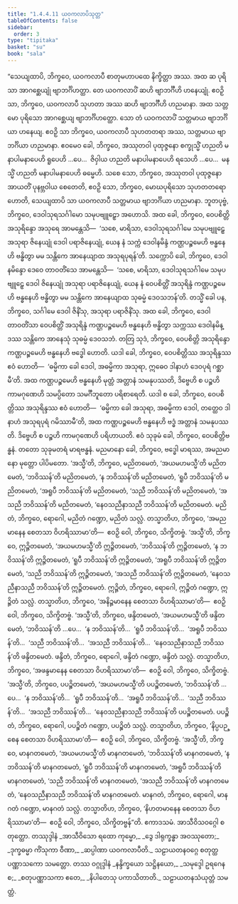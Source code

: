 ```yaml
---
title: "1.4.4.11 ယဝကလာပိသုတ္တ"
tableOfContents: false
sidebar:
  order: 3
type: "tipitaka"
basket: "su"
book: "sala"
---
```



<DynamicBreadcrumb />

<Division number="248" book="sala">

<Paragraph number="1079" book="sala">
“သေယျထာပိ, ဘိက္ခဝေ, ယဝကလာပီ စာတုမဟာပထေ နိက္ခိတ္တာ အဿ. အထ ဆ ပုရိသာ အာဂစ္ဆေယျုံ ဗျာဘင်္ဂိဟတ္ထာ. တေ ယဝကလာပိံ ဆဟိ ဗျာဘင်္ဂီဟိ ဟနေယျုံ. ဧဝဉှိ သာ, ဘိက္ခဝေ, ယဝကလာပီ သုဟတာ အဿ ဆဟိ ဗျာဘင်္ဂီဟိ ဟညမာနာ. အထ သတ္တမော ပုရိသော အာဂစ္ဆေယျ ဗျာဘင်္ဂိဟတ္ထော. သော တံ ယဝကလာပိံ သတ္တမာယ ဗျာဘင်္ဂိယာ ဟနေယျ. ဧဝဉှိ သာ ဘိက္ခဝေ, ယဝကလာပီ သုဟတတရာ အဿ, သတ္တမာယ ဗျာဘင်္ဂိယာ ဟညမာနာ. ဧဝမေဝ ခေါ, ဘိက္ခဝေ, အဿုတဝါ ပုထုဇ္ဇနော စက္ခုသ္မိံ ဟညတိ မနာပါမနာပေဟိ ရူပေဟိ …ပေ…  ဇိဝှါယ ဟညတိ မနာပါမနာပေဟိ ရသေဟိ …ပေ…  မနသ္မိံ ဟညတိ မနာပါမနာပေဟိ ဓမ္မေဟိ. သစေ သော, ဘိက္ခဝေ, အဿုတဝါ ပုထုဇ္ဇနော အာယတိံ ပုနဗ္ဘဝါယ စေတေတိ, ဧဝဉှိ သော, ဘိက္ခဝေ, မောဃပုရိသော သုဟတတရော ဟောတိ, သေယျထာပိ သာ ယဝကလာပီ သတ္တမာယ ဗျာဘင်္ဂိယာ ဟညမာနာ.
</Paragraph>

<Paragraph number="1080" book="sala">
ဘူတပုဗ္ဗံ, ဘိက္ခဝေ, ဒေဝါသုရသင်္ဂါမော သမုပဗျူဠှော အဟောသိ. အထ ခေါ, ဘိက္ခဝေ, ဝေပစိတ္တိ အသုရိန္ဒော အသုရေ အာမန္တေသိ—  ‘သစေ, မာရိသာ, ဒေဝါသုရသင်္ဂါမေ သမုပဗျူဠှေ အသုရာ ဇိနေယျုံ ဒေဝါ ပရာဇိနေယျုံ, ယေန နံ သက္ကံ ဒေဝါနမိန္ဒံ ကဏ္ဌပဉ္စမေဟိ ဗန္ဓနေဟိ ဗန္ဓိတွာ မမ သန္တိကေ အာနေယျာထ အသုရပုရန်’တိ. သက္ကောပိ ခေါ, ဘိက္ခဝေ, ဒေဝါနမိန္ဒော ဒေဝေ တာဝတိံသေ အာမန္တေသိ—  ‘သစေ, မာရိသာ, ဒေဝါသုရသင်္ဂါမေ သမုပဗျူဠှေ ဒေဝါ ဇိနေယျုံ အသုရာ ပရာဇိနေယျုံ, ယေန နံ ဝေပစိတ္တိံ အသုရိန္ဒံ ကဏ္ဌပဉ္စမေဟိ ဗန္ဓနေဟိ ဗန္ဓိတွာ မမ သန္တိကေ အာနေယျာထ သုဓမ္မံ ဒေဝသဘန်’တိ. တသ္မိံ ခေါ ပန, ဘိက္ခဝေ, သင်္ဂါမေ ဒေဝါ ဇိနိံသု, အသုရာ ပရာဇိနိံသု. အထ ခေါ, ဘိက္ခဝေ, ဒေဝါ တာဝတိံသာ ဝေပစိတ္တိံ အသုရိန္ဒံ ကဏ္ဌပဉ္စမေဟိ ဗန္ဓနေဟိ ဗန္ဓိတွာ သက္ကဿ ဒေဝါနမိန္ဒဿ သန္တိကေ အာနေသုံ သုဓမ္မံ ဒေဝသဘံ. တတြ သုဒံ, ဘိက္ခဝေ, ဝေပစိတ္တိ အသုရိန္ဒော ကဏ္ဌပဉ္စမေဟိ ဗန္ဓနေဟိ ဗဒ္ဓေါ ဟောတိ. ယဒါ ခေါ, ဘိက္ခဝေ, ဝေပစိတ္တိဿ အသုရိန္ဒဿ ဧဝံ ဟောတိ—  ‘ဓမ္မိကာ ခေါ ဒေဝါ, အဓမ္မိကာ အသုရာ, ဣဓေဝ ဒါနာဟံ ဒေဝပုရံ ဂစ္ဆာမီ’တိ. အထ ကဏ္ဌပဉ္စမေဟိ ဗန္ဓနေဟိ မုတ္တံ အတ္တာနံ သမနုပဿတိ, ဒိဗ္ဗေဟိ စ ပဉ္စဟိ ကာမဂုဏေဟိ သမပ္ပိတော သမင်္ဂီဘူတော ပရိစာရေတိ. ယဒါ စ ခေါ, ဘိက္ခဝေ, ဝေပစိတ္တိဿ အသုရိန္ဒဿ ဧဝံ ဟောတိ—  ‘ဓမ္မိကာ ခေါ အသုရာ, အဓမ္မိကာ ဒေဝါ, တတ္ထေဝ ဒါနာဟံ အသုရပုရံ ဂမိဿာမီ’တိ, အထ ကဏ္ဌပဉ္စမေဟိ ဗန္ဓနေဟိ ဗဒ္ဓံ အတ္တာနံ သမနုပဿတိ. ဒိဗ္ဗေဟိ စ ပဉ္စဟိ ကာမဂုဏေဟိ ပရိဟာယတိ. ဧဝံ သုခုမံ ခေါ, ဘိက္ခဝေ, ဝေပစိတ္တိဗန္ဓနံ. တတော သုခုမတရံ မာရဗန္ဓနံ. မညမာနော ခေါ, ဘိက္ခဝေ, ဗဒ္ဓေါ မာရဿ, အမညမာနော မုတ္တော ပါပိမတော.
</Paragraph>

<Paragraph number="1081" book="sala">
‘အသ္မီ’တိ, ဘိက္ခဝေ, မညိတမေတံ, ‘အယမဟမသ္မီ’တိ မညိတမေတံ, ‘ဘဝိဿန်’တိ မညိတမေတံ, ‘န ဘဝိဿန်’တိ မညိတမေတံ, ‘ရူပီ ဘဝိဿန်’တိ မညိတမေတံ, ‘အရူပီ ဘဝိဿန်’တိ မညိတမေတံ, ‘သညီ ဘဝိဿန်’တိ မညိတမေတံ, ‘အသညီ ဘဝိဿန်’တိ မညိတမေတံ, ‘နေဝသညီနာသညီ ဘဝိဿန်’တိ မညိတမေတံ. မညိတံ, ဘိက္ခဝေ, ရောဂေါ, မညိတံ ဂဏ္ဍော, မညိတံ သလ္လံ. တသ္မာတိဟ, ဘိက္ခဝေ, ‘အမညမာနေန စေတသာ ဝိဟရိဿာမာ’တိ—  ဧဝဉှိ ဝေါ, ဘိက္ခဝေ, သိက္ခိတဗ္ဗံ.
</Paragraph>

<Paragraph number="1082" book="sala">
‘အသ္မီ’တိ, ဘိက္ခဝေ, ဣဉ္ဇိတမေတံ, ‘အယမဟမသ္မီ’တိ ဣဉ္ဇိတမေတံ, ‘ဘဝိဿန်’တိ ဣဉ္ဇိတမေတံ, ‘န ဘဝိဿန်’တိ ဣဉ္ဇိတမေတံ, ‘ရူပီ ဘဝိဿန်’တိ ဣဉ္ဇိတမေတံ, ‘အရူပီ ဘဝိဿန်’တိ ဣဉ္ဇိတမေတံ, ‘သညီ ဘဝိဿန်’တိ ဣဉ္ဇိတမေတံ, ‘အသညီ ဘဝိဿန်’တိ ဣဉ္ဇိတမေတံ, ‘နေဝသညီနာသညီ ဘဝိဿန်’တိ ဣဉ္ဇိတမေတံ. ဣဉ္ဇိတံ, ဘိက္ခဝေ, ရောဂေါ, ဣဉ္ဇိတံ ဂဏ္ဍော, ဣဉ္ဇိတံ သလ္လံ. တသ္မာတိဟ, ဘိက္ခဝေ, ‘အနိဉ္ဇမာနေန စေတသာ ဝိဟရိဿာမာ’တိ—  ဧဝဉှိ ဝေါ, ဘိက္ခဝေ, သိက္ခိတဗ္ဗံ.
</Paragraph>

<Paragraph number="1083" book="sala">
‘အသ္မီ’တိ, ဘိက္ခဝေ, ဖန္ဒိတမေတံ, ‘အယမဟမသ္မီ’တိ ဖန္ဒိတမေတံ, ‘ဘဝိဿန်’တိ …ပေ…  ‘န ဘဝိဿန်’တိ…  ‘ရူပီ ဘဝိဿန်’တိ…  ‘အရူပီ ဘဝိဿန်’တိ…  ‘သညီ ဘဝိဿန်’တိ…  ‘အသညီ ဘဝိဿန်’တိ…  ‘နေဝသညီနာသညီ ဘဝိဿန်’တိ ဖန္ဒိတမေတံ. ဖန္ဒိတံ, ဘိက္ခဝေ, ရောဂေါ, ဖန္ဒိတံ ဂဏ္ဍော, ဖန္ဒိတံ သလ္လံ. တသ္မာတိဟ, ဘိက္ခဝေ, ‘အဖန္ဒမာနေန စေတသာ ဝိဟရိဿာမာ’တိ—  ဧဝဉှိ ဝေါ, ဘိက္ခဝေ, သိက္ခိတဗ္ဗံ.
</Paragraph>

<Paragraph number="1084" book="sala">
‘အသ္မီ’တိ, ဘိက္ခဝေ, ပပဉ္စိတမေတံ, ‘အယမဟမသ္မီ’တိ ပပဉ္စိတမေတံ, ‘ဘဝိဿန်’တိ …ပေ…  ‘န ဘဝိဿန်’တိ…  ‘ရူပီ ဘဝိဿန်’တိ…  ‘အရူပီ ဘဝိဿန်’တိ…  ‘သညီ ဘဝိဿန်’တိ…  ‘အသညီ ဘဝိဿန်’တိ…  ‘နေဝသညီနာသညီ ဘဝိဿန်’တိ ပပဉ္စိတမေတံ. ပပဉ္စိတံ, ဘိက္ခဝေ, ရောဂေါ, ပပဉ္စိတံ ဂဏ္ဍော, ပပဉ္စိတံ သလ္လံ. တသ္မာတိဟ, ဘိက္ခဝေ, ‘နိပ္ပပဉ္စေန စေတသာ ဝိဟရိဿာမာ’တိ—  ဧဝဉှိ ဝေါ, ဘိက္ခဝေ, သိက္ခိတဗ္ဗံ.
</Paragraph>

<Paragraph number="1085" book="sala">
‘အသ္မီ’တိ, ဘိက္ခဝေ, မာနဂတမေတံ, ‘အယမဟမသ္မီ’တိ မာနဂတမေတံ, ‘ဘဝိဿန်’တိ မာနဂတမေတံ, ‘န ဘဝိဿန်’တိ မာနဂတမေတံ, ‘ရူပီ ဘဝိဿန်’တိ မာနဂတမေတံ, ‘အရူပီ ဘဝိဿန်’တိ မာနဂတမေတံ, ‘သညီ ဘဝိဿန်’တိ မာနဂတမေတံ, ‘အသညီ ဘဝိဿန်’တိ မာနဂတမေတံ, ‘နေဝသညီနာသညီ ဘဝိဿန်’တိ မာနဂတမေတံ. မာနဂတံ, ဘိက္ခဝေ, ရောဂေါ, မာနဂတံ ဂဏ္ဍော, မာနဂတံ သလ္လံ. တသ္မာတိဟ, ဘိက္ခဝေ, ‘နိဟတမာနေန စေတသာ ဝိဟရိဿာမာ’တိ—  ဧဝဉှိ ဝေါ, ဘိက္ခဝေ, သိက္ခိတဗ္ဗန်”တိ.

</Paragraph>
</Division>

<Paragraph number="1086" type="center" book="sala">
ဧကာဒသမံ.



</Paragraph>

<Paragraph number="1087" type="center" book="sala">
အာသီဝိသဝဂ္ဂေါ စတုတ္ထော.



</Paragraph>

<Paragraph number="1088" type="center" book="sala">
တဿုဒ္ဒါနံ


</Paragraph>

<Paragraph number="1089" type="verses" book="sala">
_အာသီဝိသော ရထော ကုမ္မော,_  
_ဒွေ ဒါရုက္ခန္ဓာ အဝဿုတော;_  
_ဒုက္ခဓမ္မာ ကိံသုကာ ဝီဏာ,_  
_ဆပ္ပါဏာ ယဝကလာပီတိ._  


</Paragraph>

<Paragraph number="1090" type="center" book="sala">
သဠာယတနဝဂ္ဂေ စတုတ္ထပဏ္ဏာသကော သမတ္တော.



</Paragraph>

<Paragraph number="1091" type="center" book="sala">
တဿ ဝဂ္ဂုဒ္ဒါနံ


</Paragraph>

<Paragraph number="1092" type="verses" book="sala">
_နန္ဒိက္ခယော သဋ္ဌိနယော,_  
_သမုဒ္ဒေါ ဥရဂေန စ;_  
_စတုပဏ္ဏာသကာ ဧတေ,_  
_နိပါတေသု ပကာသိတာတိ._  


</Paragraph>

<Paragraph number="1093" type="center" book="sala">
သဠာယတနသံယုတ္တံ သမတ္တံ.
</Paragraph>